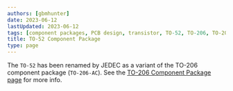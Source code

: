 ```yaml
---
authors: [gbmhunter]
date: 2023-06-12
lastUpdated: 2023-06-12
tags: [component packages, PCB design, transistor, TO-52, TO-206, TO-206AC, TO-18]
title: TO-52 Component Package
type: page
---
```


The `TO-52` has been renamed by JEDEC as a variant of the TO-206 component package (`TO-206-AC`). See the [TO-206 Component Package page](/pcb-design/component-packages/to-206-component-package/) for more info.

